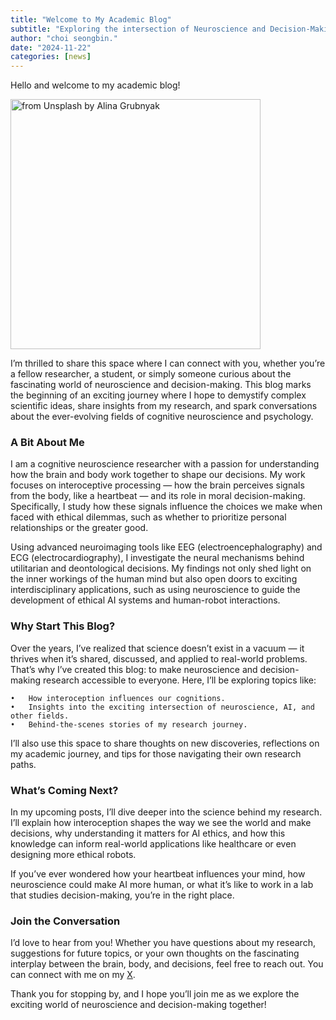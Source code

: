 ```yaml
---
title: "Welcome to My Academic Blog"
subtitle: "Exploring the intersection of Neuroscience and Decision-Making"
author: "choi seongbin."
date: "2024-11-22"
categories: [news]
---
```


Hello and welcome to my academic blog!

[![from Unsplash by Alina Grubnyak](brain.jpg){fig-align="center" width="400"}](https://unsplash.com/photos/a-black-and-white-photo-of-a-brain-tEVGmMaPFXk)

I'm thrilled to share this space where I can connect with you, whether you're a fellow researcher, a student, or simply someone curious about the fascinating world of neuroscience and decision-making. This blog marks the beginning of an exciting journey where I hope to demystify complex scientific ideas, share insights from my research, and spark conversations about the ever-evolving fields of cognitive neuroscience and psychology.

### A Bit About Me

I am a cognitive neuroscience researcher with a passion for understanding how the brain and body work together to shape our decisions. My work focuses on interoceptive processing — how the brain perceives signals from the body, like a heartbeat — and its role in moral decision-making. Specifically, I study how these signals influence the choices we make when faced with ethical dilemmas, such as whether to prioritize personal relationships or the greater good.

Using advanced neuroimaging tools like EEG (electroencephalography) and ECG (electrocardiography), I investigate the neural mechanisms behind utilitarian and deontological decisions. My findings not only shed light on the inner workings of the human mind but also open doors to exciting interdisciplinary applications, such as using neuroscience to guide the development of ethical AI systems and human-robot interactions.

### Why Start This Blog?

Over the years, I’ve realized that science doesn’t exist in a vacuum — it thrives when it’s shared, discussed, and applied to real-world problems. That’s why I’ve created this blog: to make neuroscience and decision-making research accessible to everyone. Here, I’ll be exploring topics like:

```         
•   How interoception influences our cognitions. 
•   Insights into the exciting intersection of neuroscience, AI, and other fields.
•   Behind-the-scenes stories of my research journey.
```

I’ll also use this space to share thoughts on new discoveries, reflections on my academic journey, and tips for those navigating their own research paths.

### What’s Coming Next?

In my upcoming posts, I’ll dive deeper into the science behind my research. I’ll explain how interoception shapes the way we see the world and make decisions, why understanding it matters for AI ethics, and how this knowledge can inform real-world applications like healthcare or even designing more ethical robots.

If you’ve ever wondered how your heartbeat influences your mind, how neuroscience could make AI more human, or what it’s like to work in a lab that studies decision-making, you’re in the right place.

### Join the Conversation

I’d love to hear from you! Whether you have questions about my research, suggestions for future topics, or your own thoughts on the fascinating interplay between the brain, body, and decisions, feel free to reach out. You can connect with me on my [X](https://x.com/1230Shengbin).

Thank you for stopping by, and I hope you’ll join me as we explore the exciting world of neuroscience and decision-making together!